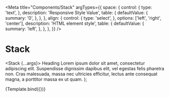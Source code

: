 
<Meta
  title="Components/Stack"
  argTypes={{
    space: {
      control: {
        type: 'text',
      },
      description: 'Responsive Style Value',
      table: {
        defaultValue: {
          summary: '0',
        },
      },
    },
    align: {
      control: {
        type: 'select',
      },
      options: ['left', 'right', 'center'],
      description: 'HTML element style',
      table: {
        defaultValue: {
          summary: 'left',
        },
      },
    },
  }}
/>

# Stack

  <Stack {...args}>
    <Heading>Heading</Heading>
    <Text>Lorem ipsum dolor sit amet, consectetur adipiscing elit. Suspendisse
          dignissim dapibus elit, vel egestas felis pharetra non. Cras
          malesuada, massa nec ultricies efficitur, lectus ante consequat magna,
          a porttitor massa ex ut quam.</Text>
  </Stack>
);

<Canvas>
  <Story name="Default">{Template.bind({})}</Story>
</Canvas>

<ArgsTable story="Default" />
